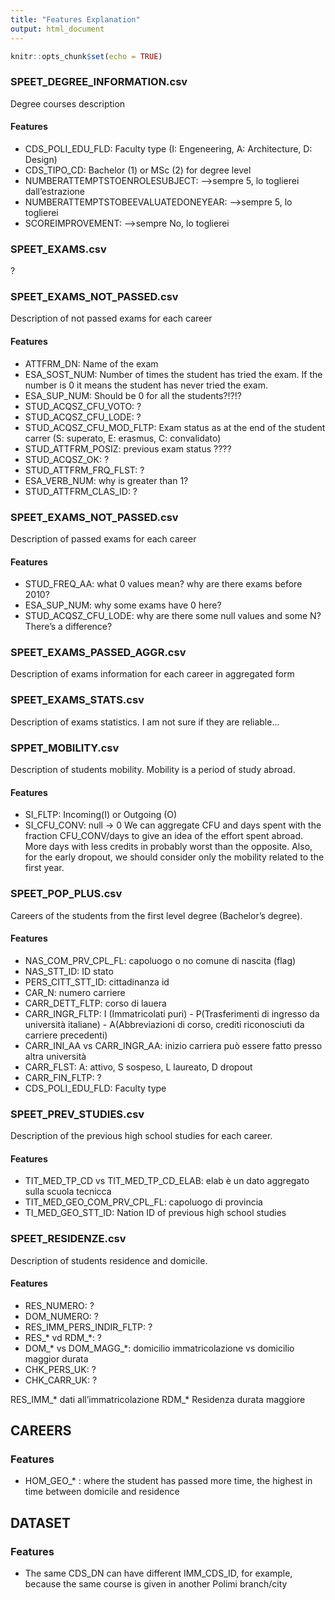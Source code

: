 ```yaml
---
title: "Features Explanation"
output: html_document
---
```


```r
knitr::opts_chunk$set(echo = TRUE)
```

### SPEET_DEGREE_INFORMATION.csv
Degree courses description

#### Features
- CDS_POLI_EDU_FLD: Faculty type (I: Engeneering, A: Architecture, D: Design)
- CDS_TIPO_CD: Bachelor (1) or MSc (2) for degree level
- NUMBERATTEMPTSTOENROLESUBJECT: -->sempre 5, lo toglierei dall'estrazione
- NUMBERATTEMPTSTOBEEVALUATEDONEYEAR: -->sempre 5, lo toglierei
- SCOREIMPROVEMENT: -->sempre No, lo toglierei

### SPEET_EXAMS.csv
?

### SPEET_EXAMS_NOT_PASSED.csv
Description of not passed exams for each career

#### Features
- ATTFRM_DN: Name of the exam
- ESA_SOST_NUM: Number of times the student has tried the exam. If the number is 0 it means the student has never tried the exam.
- ESA_SUP_NUM: Should be 0 for all the students?!?!?
- STUD_ACQSZ_CFU_VOTO: ?
- STUD_ACQSZ_CFU_LODE: ?
- STUD_ACQSZ_CFU_MOD_FLTP: Exam status as at the end of the student carrer (S: superato, E: erasmus, C: convalidato) 
- STUD_ATTFRM_POSIZ: previous exam status ????
- STUD_ACQSZ_OK: ?
- STUD_ATTFRM_FRQ_FLST: ?
- ESA_VERB_NUM: why is greater than 1?
- STUD_ATTFRM_CLAS_ID: ?

### SPEET_EXAMS_NOT_PASSED.csv
Description of passed exams for each career

#### Features
- STUD_FREQ_AA: what 0 values mean? why are there exams before 2010?
- ESA_SUP_NUM: why some exams have 0 here?
- STUD_ACQSZ_CFU_LODE: why are there some null values and some N? There's a difference?

### SPEET_EXAMS_PASSED_AGGR.csv
Description of exams information for each career in aggregated form

### SPEET_EXAMS_STATS.csv
Description of exams statistics. I am not sure if they are reliable...

### SPPET_MOBILITY.csv
Description of students mobility. Mobility is a period of study abroad. 

#### Features
- SI_FLTP: Incoming(I) or Outgoing (O)
- SI_CFU_CONV: null -> 0
We can aggregate CFU and days spent with the fraction CFU_CONV/days to give an idea of the effort spent abroad. More days with less credits in probably worst than the opposite. Also, for the early dropout, we should consider only the mobility related to the first year.

### SPEET_POP_PLUS.csv
Careers of the students from the first level degree (Bachelor's degree).

#### Features
- NAS_COM_PRV_CPL_FL: capoluogo o no comune di nascita (flag)
- NAS_STT_ID: ID stato
- PERS_CITT_STT_ID: cittadinanza id
- CAR_N: numero carriere
- CARR_DETT_FLTP: corso di lauera
- CARR_INGR_FLTP: I (Immatricolati puri) - P(Trasferimenti di ingresso da università italiane) - A(Abbreviazioni di corso, crediti riconosciuti da carriere precedenti)
- CARR_INI_AA vs CARR_INGR_AA: inizio carriera può essere fatto presso altra università
- CARR_FLST: A: attivo, S sospeso, L laureato, D dropout
- CARR_FIN_FLTP: ?
- CDS_POLI_EDU_FLD: Faculty type

### SPEET_PREV_STUDIES.csv
Description of the previous high school studies for each career.

#### Features
- TIT_MED_TP_CD vs TIT_MED_TP_CD_ELAB: elab è un dato aggregato sulla scuola tecnicca
- TIT_MED_GEO_COM_PRV_CPL_FL: capoluogo di provincia
- TI_MED_GEO_STT_ID: Nation ID of previous high school studies 

### SPEET_RESIDENZE.csv
Description of students residence and domicile.

#### Features
- RES_NUMERO: ?
- DOM_NUMERO: ?
- RES_IMM_PERS_INDIR_FLTP: ?
- RES_* vd RDM_*: ?
- DOM_* vs DOM_MAGG_*: domicilio immatricolazione vs domicilio maggior durata
- CHK_PERS_UK: ?
- CHK_CARR_UK: ?

RES_IMM_* dati all'immatricolazione
RDM_* Residenza durata maggiore

## CAREERS

### Features
- HOM_GEO_* : where the student has passed more time, the highest in time between domicile and residence

## DATASET

### Features
- The same CDS_DN can have different IMM_CDS_ID, for example, because the same course is given in 
another Polimi branch/city
